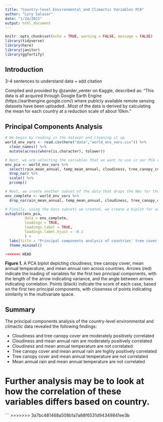 ```yaml
---
title: "Country-level Environmental and Climactic Variables PCA"
author: "Lory Salazar"
date: "1/24/2021"
output: html_document
---
```


```r
knitr::opts_chunk$set(echo = TRUE, warning = FALSE, message = FALSE)
library(tidyverse)
library(here)
library(janitor)
library(ggfortify)
```

## Introduction
3-4 sentences to understand data + add citation

Compiled and provided by @zander_venter on Kaggle, described as: “This data is all acquired through Google Earth Engine (https://earthengine.google.com/) where publicly available remote sensing datasets have been uploaded...Most of the data is derived by calculating the mean for each country at a reduction scale of about 10km.”

## Principal Components Analysis 

```r
# We begin by reading in the dataset and cleaning it up.
world_env_vars <- read.csv(here("data","world_env_vars.csv")) %>% 
  clean_names() %>% 
  mutate(across(where(is.character), tolower))

# Next, we are selecting the variables that we want to use in our PCA and creating a subset only containing those variables. 
env_pca <- world_env_vars %>% 
  select(rain_mean_annual, temp_mean_annual, cloudiness, tree_canopy_cover) %>% 
  drop_na() %>% 
  scale() %>% 
  prcomp()

# Next, we create another subset of the data that drops the NAs for the variables we are interested in, but still included all other variables that we may want to use when we create a plot.
env_complete <- world_env_vars %>% 
  drop_na(rain_mean_annual, temp_mean_annual, cloudiness, tree_canopy_cover)

# Finally, using the data subsets we created, we create a biplot for our PCA.
autoplot(env_pca,
         data = env_complete,
         loadings = TRUE,
         loadings.label = TRUE,
         loadings.label.hjust = -0.1
         ) +
  labs(title = "Principal components analysis of countries' tree cover, cloudiness,\nand mean annual temperature and rain") +
  theme_minimal()

<<<<<<< HEAD
```

**Figure 1.** A PCA biplot depicting cloudiness, tree canopy cover, mean annual temperature, and mean annual rain across countries. Arrows (red) indicate the loading of variables for the first two principal components, with the length of the arrow indicating variance, and the angle between arrows indicating correlation. Points (black) indicate the score of each case, based on the first two principal components, with closeness of points indicating similarity in the multivariate space.

## Summary

The principal components analysis of the country-level environmental and climactic data revealed the following findings:

- Cloudiness and tree canopy cover are moderately positively correlated
- Cloudiness and mean annual rain are moderately positively correlated
- Cloudiness and mean annual temperature are not correlated 
- Tree canopy cover and mean annual rain are highly positively correlated
- Tree canopy cover and mean annual temperature are not correlated
- Mean annual rain and mean annual temperature are not correlated 


Further analysis may be to look at how the correlation of these variables differs based on country. 
=======
```
>>>>>>> 3a7bc481468a508b1a7a88f6531d94349841ee3b
